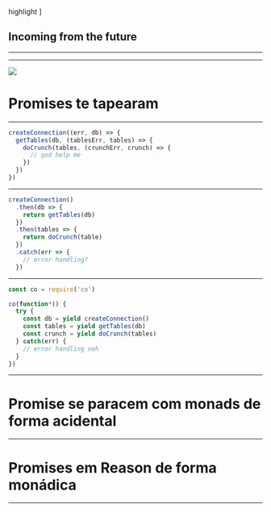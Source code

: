 




  highlight
]

<Head>
  <title>Unbreakable apps with ECMAScript 2077</title>
  <meta name='twitter:card' content='summary_large_image' />
  <meta name='twitter:site' content='@fakenickels' />
  <meta name='twitter:title' content='ReasonML, ES2077' />
  <meta name='twitter:description' content='Unbreakable apps with ECMAScript 2077' />
</Head>

## Incoming from the future

---

<Title glitchText1="ES2077" variant="featured">
  ReasonML
</Title>

---

<SplitLayout>

  <Image src={glitchUnbreakableImage} />

  <h1 style={{textAlign: 'center'}}>Promises te tapearam</h1>
  
</SplitLayout>

---

<CodeSurfer>

```js subtitle="callback hell"
createConnection((err, db) => {
  getTables(db, (tablesErr, tables) => {
    doCrunch(tables, (crunchErr, crunch) => {
      // god help me
    })
  })
})
```

</CodeSurfer>

---

<CodeSurfer>

```javascript subtitle="promise hell"
createConnection()
  .then(db => {
    return getTables(db)
  })
  .then(tables => {
    return doCrunch(table)
  })
  .catch(err => {
    // error handling?
  })
```

</CodeSurfer>

---

<CodeSurfer>

```javascript subtitle="promise hell"
const co = require('co')

co(function*() {
  try {
    const db = yield createConnection()
    const tables = yield getTables(db)
    const crunch = yield doCrunch(tables)
  } catch(err) {
    // error handling neh
  }
})

```

</CodeSurfer>

---

# Promise se paracem com monads de forma acidental

---

# Promises em Reason de forma monádica

---